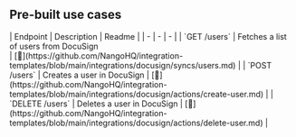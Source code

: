 
## Pre-built use cases

<AccordionGroup>


<Accordion title="Users">
| Endpoint | Description | Readme |
| - | - | - |
| `GET /users` | Fetches a list of users from DocuSign<br /> | [🔗](https://github.com/NangoHQ/integration-templates/blob/main/integrations/docusign/syncs/users.md) |
| `POST /users` | Creates a user in DocuSign | [🔗](https://github.com/NangoHQ/integration-templates/blob/main/integrations/docusign/actions/create-user.md) |
| `DELETE /users` | Deletes a user in DocuSign | [🔗](https://github.com/NangoHQ/integration-templates/blob/main/integrations/docusign/actions/delete-user.md) |
</Accordion>

</AccordionGroup>
